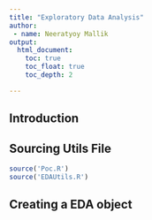```yaml
---
title: "Exploratory Data Analysis"
author: 
 - name: Neeratyoy Mallik
output: 
  html_document:
    toc: true
    toc_float: true
    toc_depth: 2

---
```



## Introduction




## Sourcing Utils File

```r
source('Poc.R')
source('EDAUtils.R')
```


## Creating a EDA object

```r


```